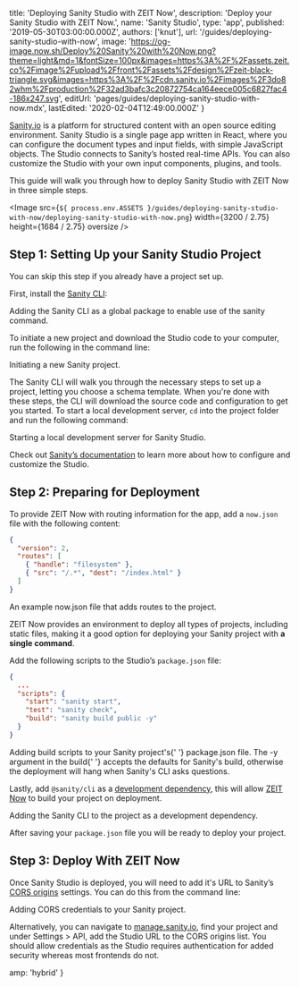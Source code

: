 
  title: 'Deploying Sanity Studio with ZEIT Now',
  description: 'Deploy your Sanity Studio with ZEIT Now.',
  name: 'Sanity Studio',
  type: 'app',
  published: '2019-05-30T03:00:00.000Z',
  authors: ['knut'],
  url: '/guides/deploying-sanity-studio-with-now',
  image:
    'https://og-image.now.sh/Deploy%20Sanity%20with%20Now.png?theme=light&md=1&fontSize=100px&images=https%3A%2F%2Fassets.zeit.co%2Fimage%2Fupload%2Ffront%2Fassets%2Fdesign%2Fzeit-black-triangle.svg&images=https%3A%2F%2Fcdn.sanity.io%2Fimages%2F3do82whm%2Fproduction%2F32ad3bafc3c20872754ca164eece005c6827fac4-186x247.svg',
  editUrl: 'pages/guides/deploying-sanity-studio-with-now.mdx',
  lastEdited: '2020-02-04T12:49:00.000Z'
}

[Sanity.io](https://www.sanity.io) is a platform for structured content with an open source editing environment. Sanity Studio is a single page app written in React, where you can configure the document types and input fields, with simple JavaScript objects. The Studio connects to Sanity’s hosted real-time APIs. You can also customize the Studio with your own input components, plugins, and tools.

This guide will walk you through how to deploy Sanity Studio with ZEIT Now in three simple steps.

<Image
  src={`${
    process.env.ASSETS
  }/guides/deploying-sanity-studio-with-now/deploying-sanity-studio-with-now.png`}
  width={3200 / 2.75}
  height={1684 / 2.75}
  oversize
/>

## Step 1: Setting Up your Sanity Studio Project

<Note>You can skip this step if you already have a project set up.</Note>

First, install the [Sanity CLI](https://www.npmjs.com/package/@sanity/cli):

<Snippet dark text="npm i -g @sanity/cli" />
<Caption>Adding the Sanity CLI as a global package to enable use of the <InlineCode>sanity</InlineCode> command.</Caption>

To initiate a new project and download the Studio code to your computer, run the following in the command line:

<Snippet dark text="sanity init" />
<Caption>Initiating a new Sanity project.</Caption>

The Sanity CLI will walk you through the necessary steps to set up a project, letting you choose a schema template. When you're done with these steps, the CLI will download the source code and configuration to get you started. To start a local development server, `cd` into the project folder and run the following command:

<Snippet dark text="sanity start" />
<Caption>Starting a local development server for Sanity Studio.</Caption>

Check out [Sanity’s documentation](https://sanity.io/docs) to learn more about how to configure and customize the Studio.

## Step 2: Preparing for Deployment

To provide ZEIT Now with routing information for the app, add a `now.json` file with the following content:

```json
{
  "version": 2,
  "routes": [
    { "handle": "filesystem" },
    { "src": "/.*", "dest": "/index.html" }
  ]
}
```

<Caption>
  An example <InlineCode>now.json</InlineCode> file that adds routes to the
  project.
</Caption>

ZEIT Now provides an environment to deploy all types of projects, including static files, making it a good option for deploying your Sanity project with **a single command**.

Add the following scripts to the Studio’s `package.json` file:

```json
{
  ...
  "scripts": {
    "start": "sanity start",
    "test": "sanity check",
    "build": "sanity build public -y"
  }
}
```

<Caption>
  Adding build scripts to your Sanity project's{' '}
  <InlineCode>package.json</InlineCode> file.
</Caption>

<Note>
  The <InlineCode>-y</InlineCode> argument in the <InlineCode>build</InlineCode>{' '}
  accepts the defaults for Sanity's build, otherwise the deployment will hang
  when Sanity's CLI asks questions.
</Note>

Lastly, add `@sanity/cli` as a [development dependency](https://docs.npmjs.com/specifying-dependencies-and-devdependencies-in-a-package-json-file), this will allow [ZEIT Now](/) to build your project on deployment.

<Snippet dark text="npm i -D @sanity/cli" />
<Caption>
  Adding the Sanity CLI to the project as a development dependency.
</Caption>

After saving your `package.json` file you will be ready to deploy your project.

## Step 3: Deploy With ZEIT Now

<DeploySection meta={meta} />

Once Sanity Studio is deployed, you will need to add it's URL to Sanity’s [CORS origins](https://www.sanity.io/docs/front-ends/cors) settings. You can do this from the command line:

<Snippet dark text="sanity cors add https://your-url.now.sh --credentials" />
<Caption>Adding CORS credentials to your Sanity project.</Caption>

Alternatively, you can navigate to [manage.sanity.io](https://manage.sanity.io), find your project and under Settings > API, add the Studio URL to the CORS origins list. You should allow credentials as the Studio requires authentication for added security whereas most frontends do not.


  amp: 'hybrid'
}
